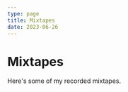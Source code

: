 ```yaml
---
type: page
title: Mixtapes
date: 2023-06-26
---
```


# Mixtapes

Here's some of my recorded mixtapes.


<SoundcloudEmbed
  trackId="959758093"
  user="Function!"
  title="BREXIT EP 18 - LUCAOS KAÍQUE"
  url="https://soundcloud.com/functionfm/brexit-ep-18-lucaos-kaique"
/>
<br/>
<SoundcloudEmbed
  trackId="834677779"
  user="Goma Rec"
  title="GOMA0137 - Lucaos Kaíque"
  url="https://soundcloud.com/gomarec/goma0137-lucaos-kaique"
/>
<br/>
<SoundcloudEmbed
  trackId="753665617"
  user="Lucaos Kaíque"
  title="pra mandar o passinho"
  url="https://soundcloud.com/lucaoskaique/pra-mandar-o-passinho"
/>
<br/>
<SoundcloudEmbed
  trackId="705215842"
  user="Lucaos Kaíque"
  title="333x2r B2b r3drum @ CENTRAL 0003: dedo no cue e gritaria"
  url="https://soundcloud.com/lucaoskaique/333x2r-b2b-r3drum-central-0003-dedo-no-cue-e-gritaria"
/>
<MixcloudEmbed />

